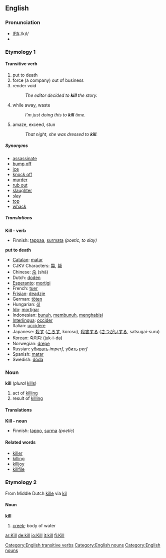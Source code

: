 ==English==
===Pronunciation===
*[[Pronunciation guide|IPA]]:/kɪl/
*{{audio|en-us-kill.ogg|Audio (US)}}

=== Etymology 1 ===
{{etystub}}

====Transitive verb====
[[Category:English transitive verbs]]
{{en-infl-reg-consonant|kill||}}

#put to death
#force (a company) out of business
#render void
#:''The editor decided to '''kill''' the story.''
#while away, waste
#:''I'm just doing this to '''kill''' time.''
#amaze, exceed, stun 
#:''That night, she was dressed to '''kill'''.''

=====Synonyms=====
*[[assassinate]]
*[[bump off]]
*[[ice]]
*[[knock off]]
*[[murder]]
*[[rub out]]
*[[slaughter]]
*[[slay]]
*[[top]]
*[[whack]]

=====Translations=====

<!--Kill-->'''Kill - verb'''
{{top}}
*Finnish: [[tappaa]], [[surmata]] ''(poetic, to slay)''
{{mid}}
{{bottom}}

{{checktrans}}
'''put to death'''
*[[Catalan]]: [[matar]]
*CJKV Characters: [[斃]], [[毙]]
*Chinese: [[杀]] (shā)
*Dutch: [[doden]]
*[[Esperanto]]: [[mortigi]]
*French: [[tuer]]
*[[Frisian]]: [[deadzje]]
*German: [[töten]]
*Hungarian: [[öl]]
*[[Ido]]: [[mortigar]]
*Indonesian: [[bunuh]], [[bunuh|membunuh]], [[habis|menghabisi]]
*[[Interlingua]]: [[occider]]
*Italian: [[uccidere]]
*Japanese: [[殺す]] ([[ころす]], korosu), [[殺害]]する ([[さつがい]]する, satsugai-suru)
*Korean: [[죽이다]] (juk-i-da)
*Norwegian: [[drepe]]
*Russian: [[убивать]] ''imperf'', [[убить]] ''perf''
*Spanish: [[matar]]
*Swedish: [[döda]]

===Noun===
[[Category:English nouns]]
'''kill''' (''plural'' [[kills]])
# act of [[killing]]
# result of [[killing]]

====Translations====

<!--Kill-->'''Kill - noun'''
{{top}}
*Finnish: [[tappo]], [[surma]] ''(poetic)''
{{mid}}
{{bottom}}

====Related words====
*[[killer]]
*[[killing]]
*[[killjoy]]
*[[killfile]]

=== Etymology 2 ===
From Middle Dutch [[kille]] via {{D.}} [[kil]]
==== Noun ====
[[Category:English nouns]]
'''kill'''
# [[creek]]; body of water

[[ar:Kill]]
[[de:kill]]
[[io:Kill]]
[[it:kill]]
[[fi:Kill]]